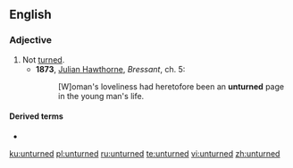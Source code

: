 ==English==

===Adjective===
{{en-adj|-|more}}

# Not [[turned]].
#* '''1873''', [[w:Julian Hawthorne|Julian Hawthorne]], ''Bressant'', ch. 5:
#*: [W]oman's loveliness had heretofore been an '''unturned''' page in the young man's life.

====Derived terms====
* {{l|en|leave no stone unturned}}

[[ku:unturned]]
[[pl:unturned]]
[[ru:unturned]]
[[te:unturned]]
[[vi:unturned]]
[[zh:unturned]]